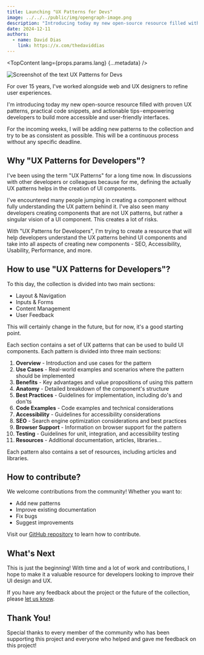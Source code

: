 ```yaml
---
title: Launching "UX Patterns for Devs"
image: ../../../public/img/opengraph-image.png
description: "Introducing today my new open-source resource filled with proven UX patterns, practical code snippets, and actionable tips - empowering developers to build more accessible and user-friendly interfaces."
date: 2024-12-11
authors:
  - name: David Dias
    link: https://x.com/thedaviddias
---
```



<TopContent lang={props.params.lang} {...metadata} />

![Screenshot of the text UX Patterns for Devs](../../../public/img/opengraph-image.png)

For over 15 years, I've worked alongside web and UX designers to refine user experiences.

I'm introducing today my new open-source resource filled with proven UX patterns, practical code snippets, and actionable tips - empowering developers to build more accessible and user-friendly interfaces.

For the incoming weeks, I will be adding new patterns to the collection and try to be as consistent as possible. This will be a continuous process without any specific deadline.

## Why "UX Patterns for Developers"?

I've been using the term "UX Patterns" for a long time now. In discussions with other developers or colleagues because for me, defining the actually UX patterns helps in the creation of UI components.

I've encountered many people jumping in creating a component without fully understanding the UX pattern behind it. I've also seen many developers creating components that are not UX patterns, but rather a singular vision of a UI component. This creates a lot of risks.

With "UX Patterns for Developers", I'm trying to create a resource that will help developers understand the UX patterns behind UI components and take into all aspects of creating new components - SEO, Accessibility, Usability, Performance, and more.

## How to use "UX Patterns for Developers"?

To this day, the collection is divided into two main sections:

- Layout & Navigation
- Inputs & Forms
- Content Management
- User Feedback

This will certainly change in the future, but for now, it's a good starting point.

Each section contains a set of UX patterns that can be used to build UI components. Each pattern is divided into three main sections:

1. **Overview** - Introduction and use cases for the pattern
2. **Use Cases** - Real-world examples and scenarios where the pattern should be implemented
3. **Benefits** - Key advantages and value propositions of using this pattern
4. **Anatomy** - Detailed breakdown of the component's structure
5. **Best Practices** - Guidelines for implementation, including do's and don'ts
6. **Code Examples** - Code examples and technical considerations
7. **Accessibility** - Guidelines for accessibility considerations
8. **SEO** - Search engine optimization considerations and best practices
9. **Browser Support** - Information on browser support for the pattern
10. **Testing** - Guidelines for unit, integration, and accessibility testing
11. **Resources** - Additional documentation, articles, libraries...

Each pattern also contains a set of resources, including articles and libraries.

## How to contribute?

We welcome contributions from the community! Whether you want to:

- Add new patterns
- Improve existing documentation
- Fix bugs
- Suggest improvements

Visit our [GitHub repository](https://github.com/thedaviddias/ux-patterns-for-developers/blob/main/.github/CONTRIBUTING) to learn how to contribute.

## What's Next

This is just the beginning! With time and a lot of work and contributions, I hope to make it a valuable resource for developers looking to improve their UI design and UX.

If you have any feedback about the project or the future of the collection, please
[let us know](https://github.com/thedaviddias/ux-patterns-for-developers/discussions).

## Thank You!

Special thanks to every member of the community who has been supporting this project and everyone who helped and gave me feedback on this project!
